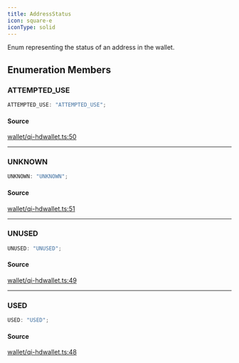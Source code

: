 ```yaml
---
title: AddressStatus
icon: square-e
iconType: solid
---
```


Enum representing the status of an address in the wallet.

## Enumeration Members

### ATTEMPTED\_USE

```ts
ATTEMPTED_USE: "ATTEMPTED_USE";
```

#### Source

[wallet/qi-hdwallet.ts:50](https://github.com/dominant-strategies/quais.js/blob/26d93fdb30e22e8d90f8961be00d5a6d512f9636/src/wallet/qi-hdwallet.ts#L50)

***

### UNKNOWN

```ts
UNKNOWN: "UNKNOWN";
```

#### Source

[wallet/qi-hdwallet.ts:51](https://github.com/dominant-strategies/quais.js/blob/26d93fdb30e22e8d90f8961be00d5a6d512f9636/src/wallet/qi-hdwallet.ts#L51)

***

### UNUSED

```ts
UNUSED: "UNUSED";
```

#### Source

[wallet/qi-hdwallet.ts:49](https://github.com/dominant-strategies/quais.js/blob/26d93fdb30e22e8d90f8961be00d5a6d512f9636/src/wallet/qi-hdwallet.ts#L49)

***

### USED

```ts
USED: "USED";
```

#### Source

[wallet/qi-hdwallet.ts:48](https://github.com/dominant-strategies/quais.js/blob/26d93fdb30e22e8d90f8961be00d5a6d512f9636/src/wallet/qi-hdwallet.ts#L48)
